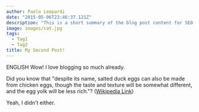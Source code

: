 ```yaml
---
author: Paolo Leopardi
date: "2015-05-06T23:46:37.121Z"
description: "This is a short summary of the blog post content for SEO purposes."
image: images/cat.jpg
tags:
  - Tag1
  - Tag2
title: My Second Post!
---
```


ENGLISH Wow! I love blogging so much already.

Did you know that "despite its name, salted duck eggs can also be made from
chicken eggs, though the taste and texture will be somewhat different, and the
egg yolk will be less rich."?
([Wikipedia Link](http://en.wikipedia.org/wiki/Salted_duck_egg))

Yeah, I didn't either.
